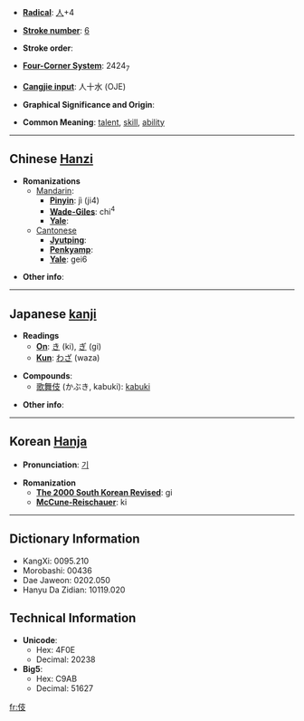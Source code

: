 * '''[[Wiktionary:Chinese radical index| Radical]]''': [[Wiktionary:Chinese radical index 人|人]]+4

* '''[[Wiktionary:Chinese total strokes index|Stroke number]]''': [[Wiktionary:Chinese total strokes index 6|6]]

* '''Stroke order''': 

* '''[[Wiktionary:Chinese four corner index|Four-Corner System]]''': 2424<sub>7</sub>

* '''[[Wiktionary:Chinese Cangjie index|Cangjie input]]''': 人十水 (OJE)

* '''Graphical Significance and Origin''': 

* '''Common Meaning''': [[talent]], [[skill]], [[ability]]

----

== Chinese [[Hanzi]] ==

* '''Romanizations'''
** [[Mandarin]]:
*** '''[[Pinyin]]''': jì (ji4)
*** '''[[Wade-Giles]]''': chi<sup>4</sup>
*** '''[[Yale]]''': 
**[[Cantonese]]
***'''[[Jyutping]]''':
***'''[[Penkyamp]]''': 
***'''[[Yale]]''': gei6

* '''Other info''': 

----

== Japanese [[kanji]] ==

* '''Readings'''
** '''[[On]]''': [[き]] (ki), [[ぎ]] (gi)
** '''[[Kun]]''': [[わざ]] (waza)

* '''Compounds''':
** [[歌舞伎]] (かぶき, kabuki): [[kabuki]]

* '''Other info''':  

----

== Korean [[Hanja]] ==

* '''Pronunciation''': [[기]]

* '''Romanization'''
** '''[[The 2000 South Korean Revised Romanization|The 2000 South Korean Revised]]''': gi
** '''[[McCune-Reischauer]]''': ki

----

== Dictionary Information ==

* KangXi: 0095.210
* Morobashi: 00436
* Dae Jaweon: 0202.050
* Hanyu Da Zidian: 10119.020

== Technical Information ==

* '''Unicode''':
** Hex: 4F0E
** Decimal: 20238
* '''Big5''':
** Hex: C9AB
** Decimal: 51627

[[fr:伎]]